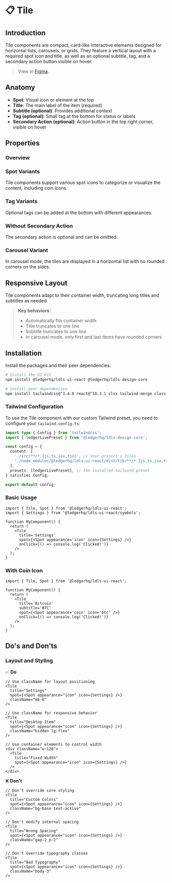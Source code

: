 
<Meta title='Containment/Tile' of={TileStories} />

# 📋 Tile

<CustomTabs>
  <Tab label="Overview">

## Introduction

Tile components are compact, card-like interactive elements designed for horizontal lists, carousels, or grids. They feature a vertical layout with a required spot icon and title, as well as an optional subtitle, tag, and a secondary action button visible on hover.

> View in [Figma](https://www.figma.com/design/JxaLVMTWirCpU0rsbZ30k7/2.-Components-Library?node-id=5783-1328).

## Anatomy

<Canvas of={TileStories.Base} />

- **Spot**: Visual icon or element at the top
- **Title**: The main label of the item (required)
- **Subtitle (optional)**: Provides additional context
- **Tag (optional)**: Small tag at the bottom for status or labels
- **Secondary Action (optional)**: Action button in the top right corner, visible on hover

## Properties

### Overview

<Canvas of={TileStories.Base} />
<Controls of={TileStories.Base} />

### Spot Variants

Tile components support various spot icons to categorize or visualize the content, including coin icons.

<Canvas of={TileStories.SpotVariantsShowcase} />

### Tag Variants

Optional tags can be added at the bottom with different appearances.

<Canvas of={TileStories.WithTag} />

### Without Secondary Action

The secondary action is optional and can be omitted.

<Canvas of={TileStories.WithoutSecondaryAction} />

### Carousel Variant

In carousel mode, the tiles are displayed in a horizontal list with no rounded corners on the sides.

<Canvas of={TileStories.List} />

## Responsive Layout

Tile components adapt to their container width, truncating long titles and subtitles as needed.

> **Key behaviors:**
>
> - Automatically fits container width
> - Title truncates to one line
> - Subtitle truncates to one line
> - In carousel mode, only first and last items have rounded corners

</Tab>
<Tab label="Implementation">

## Installation

Install the packages and their peer dependencies:

```bash
# Install the UI Kit
npm install @ledgerhq/ldls-ui-react @ledgerhq/ldls-design-core

# Install peer dependencies
npm install tailwindcss@^3.4.0 react@^18.3.1 clsx tailwind-merge class-variance-authority @radix-ui/react-slot
```

### Tailwind Configuration

To use the Tile component with our custom Tailwind preset, you need to configure your `tailwind.config.ts`:

```typescript
import type { Config } from 'tailwindcss';
import { ledgerLivePreset } from '@ledgerhq/ldls-design-core';

const config = {
  content: [
    './src/**/*.{js,ts,jsx,tsx}', // Your project's files
    './node_modules/@ledgerhq/ldls-ui-react/dist/lib/**/*.{js,ts,jsx,tsx}', // Ledger UI Kit components
  ],
  presets: [ledgerLivePreset], // the installed tailwind preset
} satisfies Config;

export default config;
```

### Basic Usage

```tsx
import { Tile, Spot } from '@ledgerhq/ldls-ui-react';
import { Settings } from '@ledgerhq/ldls-ui-react/symbols';

function MyComponent() {
  return (
    <Tile
      title='Settings'
      spot={<Spot appearance='icon' icon={Settings} />}
      onClick={() => console.log('Clicked!')}
    />
  );
}
```

### With Coin Icon

```tsx
import { Tile, Spot } from '@ledgerhq/ldls-ui-react';

function MyComponent() {
  return (
    <Tile
      title='Bitcoin'
      subtitle='BTC'
      spot={<Spot appearance='coin' icon='btc' />}
      onClick={() => console.log('Clicked!')}
    />
  );
}
```

## Do's and Don'ts

### Layout and Styling

✅ **Do**

```tsx
// Use className for layout positioning
<Tile
  title="Settings"
  spot={<Spot appearance="icon" icon={Settings} />}
  className="mb-6"
/>

// Use className for responsive behavior
<Tile
  title="Desktop Item"
  spot={<Spot appearance="icon" icon={Settings} />}
  className="hidden lg:flex"
/>

// Use container elements to control width
<div className="w-128">
  <Tile
    title="Fixed Width"
    spot={<Spot appearance="icon" icon={Settings} />}
  />
</div>
```

❌ **Don't**

```tsx
// Don't override core styling
<Tile
  title="Custom Colors"
  spot={<Spot appearance="icon" icon={Settings} />}
  className="bg-base text-active"
/>

// Don't modify internal spacing
<Tile
  title="Wrong Spacing"
  spot={<Spot appearance="icon" icon={Settings} />}
  className="gap-2 p-2"
/>

// Don't override typography classes
<Tile
  title="Bad Typography"
  spot={<Spot appearance="icon" icon={Settings} />}
  className="body-3"
/>
```

</Tab>
</CustomTabs>
